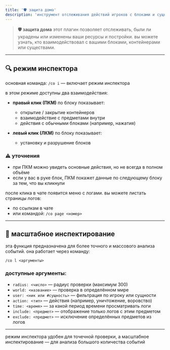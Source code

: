 ```yaml
---
title: '🛡️ защита дома'
description: 'инструмент отслеживания действий игроков с блоками и сущностями'
---
```


> **🛡️ защита дома**
> этот плагин позволяет отслеживать, были ли украдены или изменены ваши ресурсы и постройки. вы можете узнать, кто взаимодействовал с вашими блоками, контейнерами или существами.

---

## 🔍 режим инспектора

основная команда:
`/co i` — включает режим инспектора

в этом режиме доступны два взаимодействия:

- **правый клик (ПКМ)** по блоку
  показывает:
  - открытие / закрытие контейнеров
  - взаимодействие с предметами внутри
  - действия с обычными блоками (например, нажатия)

- **левый клик (ЛКМ)** по блоку
  показывает:
  - установку и разрушение блоков

### ⚠️ уточнения

- при ПКМ можно увидеть основные действия, но не всегда в полном объёме
- если у вас в руке блок, ПКМ покажет данные по следующему блоку за тем, что вы кликнули

после клика в чате появится меню с логами. вы можете листать страницы логов:

- по ссылкам в чате
- или командой:
  `/co page <номер>`

---

## 🧭 масштабное инспектирование

эта функция предназначена для более точного и массового анализа событий. она работает через команду:

`/co l <аргументы>`

### доступные аргументы:

- `radius: <число>` — радиус проверки (максимум 300)
- `world: <название>` — проверка в определённом мире
- `user: <ник или #сущность>` — фильтрация по игроку или сущности
- `action: <тип>` — действия (например, уничтожение, воровство)
- `time: <время>` — за какой период времени просматривать логи
- `include: <предмет>` — отображение только логов с этим предметом
- `exclude: <предмет>` — исключение определённых предметов из логов

---

<Info>
режим инспектора удобен для точечной проверки, а масштабное инспектирование — для анализа большого количества событий
</Info>

